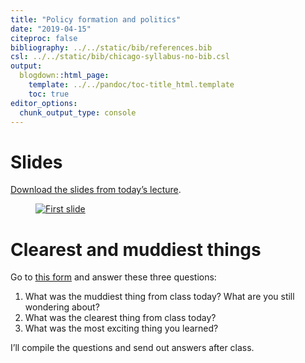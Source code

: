 ```yaml
---
title: "Policy formation and politics"
date: "2019-04-15"
citeproc: false
bibliography: ../../static/bib/references.bib
csl: ../../static/bib/chicago-syllabus-no-bib.csl
output:
  blogdown::html_page:
    template: ../../pandoc/toc-title_html.template
    toc: true
editor_options: 
  chunk_output_type: console
---
```


# Slides

[Download the slides from today's lecture](/slides/MPA-612_2019-04-15.pdf).

<figure>
[![First slide](/images/slides/slides_2019-04-15.png)](/slides/MPA-612_2019-04-15.pdf)
</figure>


# Clearest and muddiest things

Go to [this form](https://goo.gl/forms/pyOvPIbRwI8CJlKE3) and answer these three questions:

1. What was the muddiest thing from class today? What are you still wondering about?
2. What was the clearest thing from class today? 
3. What was the most exciting thing you learned?

I'll compile the questions and send out answers after class.
